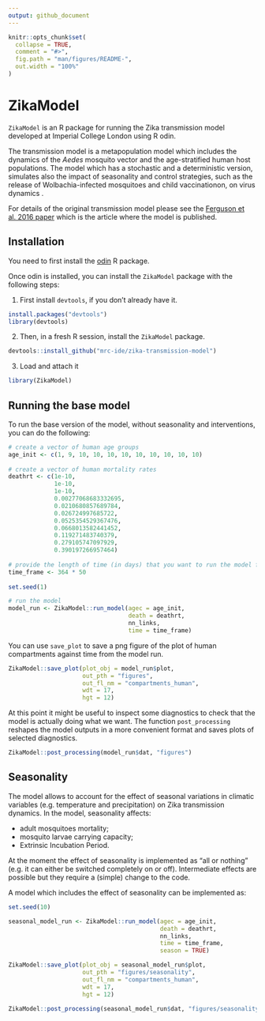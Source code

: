 ```yaml
---
output: github_document
---
```


<!-- README.md is generated from README.Rmd. Please edit that file -->

```r
knitr::opts_chunk$set(
  collapse = TRUE,
  comment = "#>",
  fig.path = "man/figures/README-",
  out.width = "100%"
)
```
# ZikaModel

<!-- badges: start -->
<!-- badges: end -->

`ZikaModel` is an R package for running the Zika transmission model 
developed at Imperial College London using R odin.

The transmission model is a metapopulation model which includes the 
dynamics of the _Aedes_ mosquito vector and the age-stratified human host 
populations. The model which has a stochastic and a deterministic version,
simulates also the impact of seasonality and control strategies, 
such as the release of Wolbachia-infected mosquitoes and child vaccinationon, 
on virus dynamics .

For details of the original transmission model please see the 
[Ferguson et al. 2016 paper](https://science.sciencemag.org/content/353/6297/353) 
which is the article where the model is published.

## Installation
You need to first install the [odin](https://github.com/mrc-ide/odin) R package. 

Once odin is installed, you can install the `ZikaModel` package with the 
following steps:  

1. First install `devtools`, if you don't already have it.

```r
install.packages("devtools")
library(devtools)
```
2. Then, in a fresh R session, install the `ZikaModel` package.

```r
devtools::install_github("mrc-ide/zika-transmission-model")
```

3. Load and attach it 
```r
library(ZikaModel)
```

## Running the base model
To run the base version of the model, without seasonality and interventions, 
you can do the following:

```r
# create a vector of human age groups 
age_init <- c(1, 9, 10, 10, 10, 10, 10, 10, 10, 10, 10)
  
# create a vector of human mortality rates 
deathrt <- c(1e-10, 
             1e-10, 
             1e-10, 
             0.00277068683332695, 
             0.0210680857689784,
             0.026724997685722,
             0.0525354529367476,
             0.0668013582441452,
             0.119271483740379,
             0.279105747097929,
             0.390197266957464)
             
# provide the length of time (in days) that you want to run the model for
time_frame <- 364 * 50
  
set.seed(1)

# run the model
model_run <- ZikaModel::run_model(agec = age_init,
                                  death = deathrt,
                                  nn_links,
                                  time = time_frame)
```

You can use `save_plot` to save a png figure of the plot of human compartments 
against time from the model run.

```r
ZikaModel::save_plot(plot_obj = model_run$plot, 
                     out_pth = "figures", 
                     out_fl_nm = "compartments_human", 
                     wdt = 17, 
                     hgt = 12)
```

At this point it might be useful to inspect some diagnostics to check that the 
model is actually doing what we want. The function `post_processing` reshapes the
model outputs in a more convenient format and saves plots of selected diagnostics.   

```r
ZikaModel::post_processing(model_run$dat, "figures")
```

## Seasonality 
The model allows to account for the effect of seasonal variations in climatic 
variables (e.g. temperature and precipitation) on Zika transmission dynamics. 
In the model, seasonality affects: 

* adult mosquitoes mortality;
* mosquito larvae carrying capacity;
* Extrinsic Incubation Period.

At the moment the effect of seasonality is implemented as "all or nothing" 
(e.g. it can either be switched completely on or off). 
Intermediate effects are possible but they require a (simple) change to the code.

A model which includes the effect of seasonality can be implemented as:

```r
set.seed(10)

seasonal_model_run <- ZikaModel::run_model(agec = age_init,
                                           death = deathrt,
                                           nn_links,
                                           time = time_frame,
                                           season = TRUE)

ZikaModel::save_plot(plot_obj = seasonal_model_run$plot, 
                     out_pth = "figures/seasonality", 
                     out_fl_nm = "compartments_human", 
                     wdt = 17, 
                     hgt = 12)

ZikaModel::post_processing(seasonal_model_run$dat, "figures/seasonality")
```
